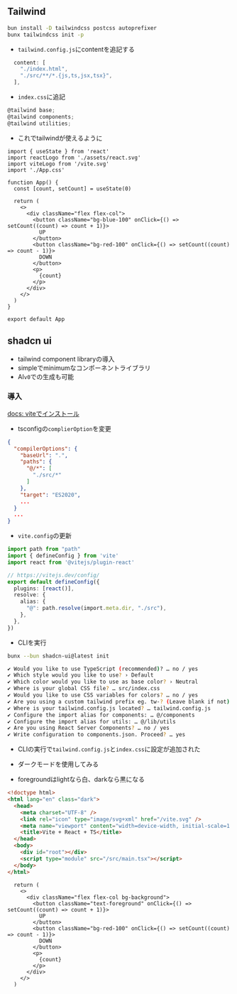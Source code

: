## Tailwind

```sh
bun install -D tailwindcss postcss autoprefixer
bunx tailwindcss init -p
```

- `tailwind.config.js`にcontentを追記する
```js filename="frontend/tailwind.config.js"
  content: [
    "./index.html",
    "./src/**/*.{js,ts,jsx,tsx}",
  ],
```

- `index.css`に追記
```js filename="frontend/src/tailwind.config.js"
@tailwind base;
@tailwind components;
@tailwind utilities;
```

- これでtailwindが使えるように
```tsx filename="src/App.tsx"
import { useState } from 'react'
import reactLogo from './assets/react.svg'
import viteLogo from '/vite.svg'
import './App.css'

function App() {
  const [count, setCount] = useState(0)

  return (
    <>
      <div className="flex flex-col">
        <button className="bg-blue-100" onClick={() => setCount((count) => count + 1)}>
          UP
        </button>
        <button className="bg-red-100" onClick={() => setCount((count) => count - 1)}>
          DOWN
        </button>
        <p>
          {count}
        </p>
      </div>
    </>
  )
}

export default App

```

## shadcn ui
- tailwind component libraryの導入
- simpleでminimumなコンポーネントライブラリ
- AI`v0`での生成も可能


### 導入
[docs: viteでインストール](https://ui.shadcn.com/docs/installation)
- tsconfigの`complierOption`を変更

```json filename="frontend/tsconfig.json"
{
  "compilerOptions": {
    "baseUrl": ".",
    "paths": {
      "@/*": [
        "./src/*"
      ]
    },
    "target": "ES2020",
    ...
  }
  ...
}
```

- `vite.config`の更新

```ts filename="frontend/vite.config.ts"
import path from "path"
import { defineConfig } from 'vite'
import react from '@vitejs/plugin-react'

// https://vitejs.dev/config/
export default defineConfig({
  plugins: [react()],
  resolve: {
    alias: {
      "@": path.resolve(import.meta.dir, "./src"),
    },
  },
})
```

- CLIを実行
```sh
bunx --bun shadcn-ui@latest init
```
```sh filename="設定"
✔ Would you like to use TypeScript (recommended)? … no / yes
✔ Which style would you like to use? › Default
✔ Which color would you like to use as base color? › Neutral
✔ Where is your global CSS file? … src/index.css
✔ Would you like to use CSS variables for colors? … no / yes
✔ Are you using a custom tailwind prefix eg. tw-? (Leave blank if not) … 
✔ Where is your tailwind.config.js located? … tailwind.config.js
✔ Configure the import alias for components: … @/components
✔ Configure the import alias for utils: … @/lib/utils
✔ Are you using React Server Components? … no / yes
✔ Write configuration to components.json. Proceed? … yes
```

- CLIの実行で`tailwind.config.js`と`index.css`に設定が追加された

- ダークモードを使用してみる
- foregroundはlightなら白、darkなら黒になる
```html {2} filename="index.html"
<!doctype html>
<html lang="en" class="dark">
  <head>
    <meta charset="UTF-8" />
    <link rel="icon" type="image/svg+xml" href="/vite.svg" />
    <meta name="viewport" content="width=device-width, initial-scale=1.0" />
    <title>Vite + React + TS</title>
  </head>
  <body>
    <div id="root"></div>
    <script type="module" src="/src/main.tsx"></script>
  </body>
</html>
```
```tsx filename="APp.tsx"
  return (
    <>
      <div className="flex flex-col bg-background">
        <button className="text-foreground" onClick={() => setCount((count) => count + 1)}>
          UP
        </button>
        <button className="bg-red-100" onClick={() => setCount((count) => count - 1)}>
          DOWN
        </button>
        <p>
          {count}
        </p>
      </div>
    </>
  )
```
